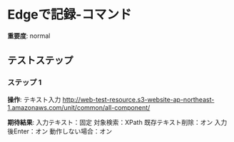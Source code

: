 # Edgeで記録-コマンド

**重要度**: normal

## テストステップ

### ステップ 1

**操作**: テキスト入力
http://web-test-resource.s3-website-ap-northeast-1.amazonaws.com/unit/common/all-component/

**期待結果**:
入力テキスト：固定
対象検索：XPath
既存テキスト削除：オン
入力後Enter：オン
動作しない場合：オン

